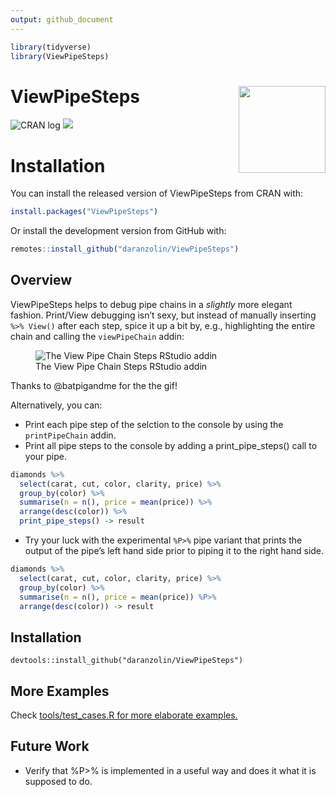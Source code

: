 ```yaml
---
output: github_document
---
```


``` r
library(tidyverse)
library(ViewPipeSteps)
```

# ViewPipeSteps <img src='man/figures/logo.png' align="right" height="139" />

![CRAN log](http://www.r-pkg.org/badges/version/ViewPipeSteps)
![](http://cranlogs.r-pkg.org/badges/grand-total/ViewPipeSteps)

# Installation

You can install the released version of ViewPipeSteps from CRAN with:

```r
install.packages("ViewPipeSteps")
```

Or install the development version from GitHub with:

```r
remotes::install_github("daranzolin/ViewPipeSteps")
```


## Overview

ViewPipeSteps helps to debug pipe chains in a *slightly* more elegant fashion. Print/View debugging isn't sexy, but instead of manually inserting `%>% View()` after each step, spice it up a bit by, e.g., highlighting the entire chain and calling the `viewPipeChain` addin:

![The View Pipe Chain Steps RStudio addin](inst/daranzolin_ViewPipeSteps.gif)

Thanks to @batpigandme for the the gif!

Alternatively, you can:

- Print each pipe step of the selction to the console by using the
  `printPipeChain` addin. 
- Print all pipe steps to the console by adding a print_pipe_steps() 
  call to your pipe.
  
``` r
diamonds %>%
  select(carat, cut, color, clarity, price) %>%
  group_by(color) %>%
  summarise(n = n(), price = mean(price)) %>%
  arrange(desc(color)) %>%
  print_pipe_steps() -> result
```

- Try your luck with the experimental `%P>%` pipe variant that prints the output
  of the pipe's left hand side prior to piping it to the right hand side.

``` r
diamonds %>%
  select(carat, cut, color, clarity, price) %>%
  group_by(color) %>%
  summarise(n = n(), price = mean(price)) %P>%
  arrange(desc(color)) -> result
```

## Installation

```
devtools::install_github("daranzolin/ViewPipeSteps")

```
## More Examples

Check [tools/test_cases.R for more elaborate examples.](https://github.com/joachim-gassen/ViewPipeSteps/blob/master/tools/test_cases.R) 


## Future Work

* Verify that %P>% is implemented in a useful way and does it what it
  is supposed to do.



